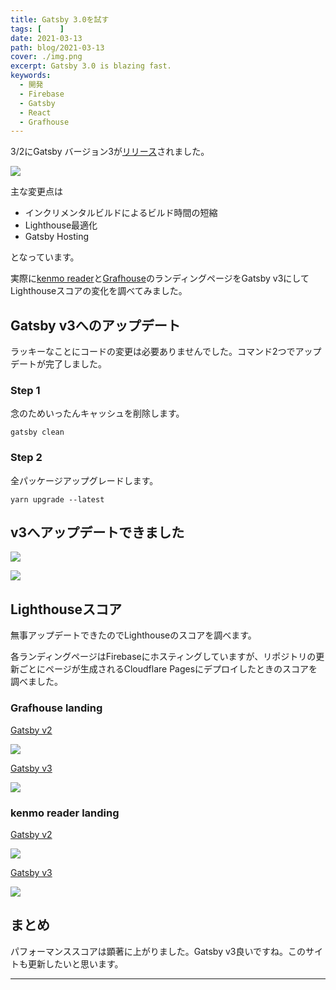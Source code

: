 ```yaml
---
title: Gatsby 3.0を試す
tags: [    ]
date: 2021-03-13
path: blog/2021-03-13
cover: ./img.png
excerpt: Gatsby 3.0 is blazing fast.
keywords:
  - 開発
  - Firebase
  - Gatsby
  - React
  - Grafhouse
---
```


3/2にGatsby バージョン3が[リリース](https://www.gatsbyjs.com/blog/gatsbyconf-product-announcements/)されました。

![](./img1.png)

主な変更点は

- インクリメンタルビルドによるビルド時間の短縮
- Lighthouse最適化
- Gatsby Hosting

となっています。

実際に[kenmo reader](https://kenmo-reader.ml/)と[Grafhouse](https://grafhouse.ml/)のランディングページをGatsby v3にしてLighthouseスコアの変化を調べてみました。

## Gatsby v3へのアップデート

ラッキーなことにコードの変更は必要ありませんでした。コマンド2つでアップデートが完了しました。

### Step 1

念のためいったんキャッシュを削除します。

```shell
gatsby clean
```

### Step 2

全パッケージアップグレードします。

```shell
yarn upgrade --latest
```

## v3へアップデートできました

![](./img2.png)

![](./img3.png)

## Lighthouseスコア

無事アップデートできたのでLighthouseのスコアを調べます。

各ランディングページはFirebaseにホスティングしていますが、リポジトリの更新ごとにページが生成されるCloudflare Pagesにデプロイしたときのスコアを調べました。

### Grafhouse landing

[Gatsby v2](https://c508fd20.grafhouse.pages.dev/)

![](./img4.png)

[Gatsby v3](https://c5d5a6e2.grafhouse.pages.dev/)

![](./img5.png)

### kenmo reader landing

[Gatsby v2](https://846f468f.kenmo-reader.pages.dev/)

![](./img6.png)

[Gatsby v3](https://09b59a2c.kenmo-reader.pages.dev/)

![](./img7.png)

## まとめ

パフォーマンススコアは顕著に上がりました。Gatsby v3良いですね。このサイトも更新したいと思います。

---